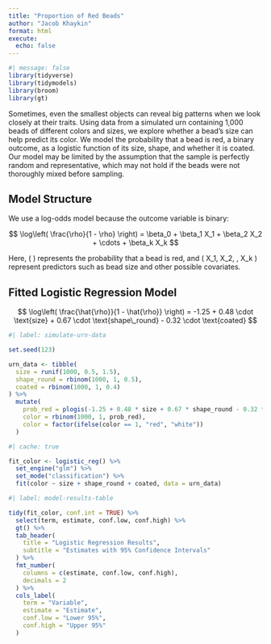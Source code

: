 ```yaml
---
title: "Proportion of Red Beads"
author: "Jacob Khaykin"
format: html
execute: 
  echo: false
---
```


```r
#| message: false
library(tidyverse)
library(tidymodels)
library(broom)
library(gt)

```

Sometimes, even the smallest objects can reveal big patterns when we look closely at their traits. Using data from a simulated urn containing 1,000 beads of different colors and sizes, we explore whether a bead’s size can help predict its color. We model the probability that a bead is red, a binary outcome, as a logistic function of its size, shape, and whether it is coated. Our model may be limited by the assumption that the sample is perfectly random and representative, which may not hold if the beads were not thoroughly mixed before sampling.

## Model Structure

We use a log-odds model because the outcome variable is binary:

$$
\log\left( \frac{\rho}{1 - \rho} \right) = \beta_0 + \beta_1 X_1 + \beta_2 X_2 + \cdots + \beta_k X_k
$$

Here, \( \rho \) represents the probability that a bead is red, and \( X_1, X_2, \ldots, X_k \) represent predictors such as bead size and other possible covariates.

## Fitted Logistic Regression Model

$$
\log\left( \frac{\hat{\rho}}{1 - \hat{\rho}} \right) = -1.25 + 0.48 \cdot \text{size} + 0.67 \cdot \text{shape\_round} - 0.32 \cdot \text{coated}
$$
```r
#| label: simulate-urn-data

set.seed(123)

urn_data <- tibble(
  size = runif(1000, 0.5, 1.5),
  shape_round = rbinom(1000, 1, 0.5),
  coated = rbinom(1000, 1, 0.4)
) %>%
  mutate(
    prob_red = plogis(-1.25 + 0.48 * size + 0.67 * shape_round - 0.32 * coated),
    color = rbinom(1000, 1, prob_red),
    color = factor(ifelse(color == 1, "red", "white"))
  )
```
```r
#| cache: true

fit_color <- logistic_reg() %>%
  set_engine("glm") %>%
  set_mode("classification") %>%
  fit(color ~ size + shape_round + coated, data = urn_data)
```
```r
#| label: model-results-table

tidy(fit_color, conf.int = TRUE) %>%
  select(term, estimate, conf.low, conf.high) %>%
  gt() %>%
  tab_header(
    title = "Logistic Regression Results",
    subtitle = "Estimates with 95% Confidence Intervals"
  ) %>%
  fmt_number(
    columns = c(estimate, conf.low, conf.high),
    decimals = 2
  ) %>%
  cols_label(
    term = "Variable",
    estimate = "Estimate",
    conf.low = "Lower 95%",
    conf.high = "Upper 95%"
  )
```



